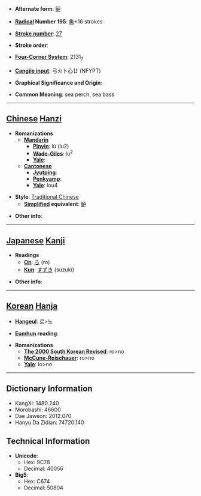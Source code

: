 * '''Alternate form''': [[鲈]]

* '''[[Wiktionary:Chinese radical index| Radical]] Number 195''': [[Wiktionary:Chinese radical index 魚|魚]]+16 strokes

* '''[[Wiktionary:Chinese total strokes index|Stroke number]]''': [[Wiktionary:Chinese total strokes index 27|27]]

* '''Stroke order''': 

* '''[[Wiktionary:Chinese four corner index|Four-Corner System]]''': 2131<sub>7</sub>

* '''[[Wiktionary:Chinese Cangjie index|Cangjie input]]''': 弓火卜心廿 (NFYPT)

* '''Graphical Significance and Origin''': 

* '''Common Meaning''': sea perch, sea bass

----

== [[Chinese]] [[Hanzi]] ==

* '''Romanizations'''
** '''[[Mandarin]]'''
*** '''[[Pinyin]]''': lú (lu2)
*** '''[[Wade-Giles]]''': lu<sup>2</sup>
*** '''[[Yale]]''': 
** '''[[Cantonese]]'''
*** '''[[Jyutping]]''':
*** '''[[Penkyamp]]''': 
*** '''[[Yale]]''': lou4

* '''Style''': [[Traditional Chinese]] 
** '''[[Simplified Chinese|Simplified]] equivalent''': [[鲈]]

* '''Other info''': 

----

== [[Japanese]] [[Kanji]] ==

* '''Readings'''
** '''[[On]]''': [[ろ]] (ro)
** '''[[Kun]]''': [[すずき]] (suzuki)

* '''Other info''':  

----

== [[Korean]] [[Hanja]] ==

* '''[[Hangeul]]''': 로>노

* '''[[Eumhun]] reading''': 

* '''Romanizations'''
** '''[[The 2000 South Korean Revised Romanization|The 2000 South Korean Revised]]''': ro>no
** '''[[McCune-Reischauer]]''': ro>no
** '''[[Yale]]''': lo>no

----

== Dictionary Information ==

* KangXi: 1480.240
* Morobashi: 46600
* Dae Jaweon: 2012.070
* Hanyu Da Zidian: 74720.140

== Technical Information ==

* '''Unicode''':
** Hex: 9C78
** Decimal: 40056
* '''Big5''':
** Hex: C674
** Decimal: 50804